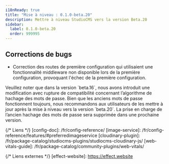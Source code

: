 ```yaml
---
i18nReady: true
title: "Mise à niveau : 0.1.0-beta.20"
description: Mettre à niveau StudioCMS vers la version Beta.20
sidebar:
  label: 0.1.0-beta.20
  order: 999995
---
```



<QuickUpdate />

## Corrections de bugs

- Correction des routes de première configuration qui utilisaient une fonctionnalité middleware non disponible lors de la première configuration, provoquant l'échec de la première configuration.

<Aside title="À noter">
Veuillez noter que dans la version `beta.16`, nous avons introduit une modification avec rupture de compatibilité concernant l’algorithme de hachage des mots de passe. Bien que les anciens mots de passe fonctionnent toujours, nous recommandons aux utilisateurs de les mettre à jour après la mise à niveau vers la version `beta.20`. La prise en charge de l’ancien hachage des mots de passe sera supprimée dans une prochaine version.
</Aside>

{/* Liens */}
[config-doc]: /fr/config-reference/
[image-service]: /fr/config-reference/features/#preferredimageservice
[cloudinary-plugin]: /fr/package-catalog/studiocms-plugins/studiocms-cloudinary-js/
[web-vitals-guide]: /fr/package-catalog/community-plugins/web-vitals/

{/* Liens externes */}
[effect-website]: https://effect.website
